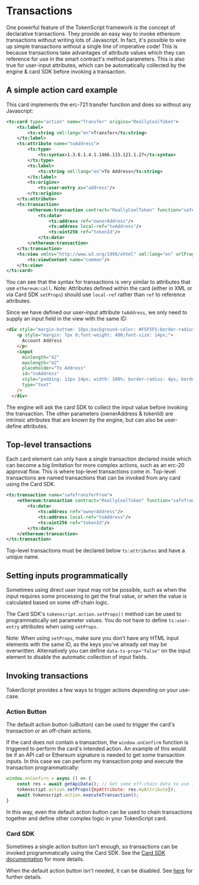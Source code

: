 # Transactions

One powerful feature of the TokenScript framework is the concept of declarative transactions.
They provide an easy way to invoke ethereum transactions without writing lots of Javascript.
In fact, it's possible to wire up simple transactions without a single line of imperative code!
This is because transactions take advantages of attribute values which they can reference for use in the smart contract's method parameters.
This is also true for user-input attributes, which can be automatically collected by the engine & card SDK before invoking a transaction.

## A simple action card example

This card implements the erc-721 transfer function and does so without any Javascript:

```xml
<ts:card type="action" name="Transfer" origins="ReallyCoolToken">
	<ts:label>
		<ts:string xml:lang="en">Transfer</ts:string>
	</ts:label>
	<ts:attribute name="toAddress">
		<ts:type>
			<ts:syntax>1.3.6.1.4.1.1466.115.121.1.27</ts:syntax>
		</ts:type>
		<ts:label>
			<ts:string xml:lang="en">To Address</ts:string>
		</ts:label>
		<ts:origins>
			<ts:user-entry as="address"/>
		</ts:origins>
	</ts:attribute>
	<ts:transaction>
		<ethereum:transaction contract="ReallyCoolToken" function="safeTransferFrom" as="uint">
			<ts:data>
				<ts:address ref="ownerAddress"/>
				<ts:address local-ref="toAddress"/>
				<ts:uint256 ref="tokenId"/>
			</ts:data>
		</ethereum:transaction>
	</ts:transaction>
	<ts:view xmlns="http://www.w3.org/1999/xhtml" xml:lang="en" urlFragment="transfer">
		<ts:viewContent name="common"/>
	</ts:view>
</ts:card>
```

You can see that the syntax for transactions is very similar to attributes that use `ethereum:call`.
Note: Attributes defined within the card (either in XML or via Card SDK `setProps`) should use `local-ref` rather than `ref` to reference attributes.

Since we have defined our user-input attribute `toAddress`, we only need to supply an input field in the view with the same ID:

```html
<div style="margin-bottom: 18px;background-color: #F5F5F5;border-radius: 20px;font-weight: 300;padding: 18px;">
	<p style="margin: 7px 0;font-weight: 400;font-size: 14px;">
	  Account Address
	</p>
	<input
	  minlength="42"
	  maxlength="42"
	  placeholder="To Address"
	  id="toAddress"
	  style="padding: 12px 14px; width: 100%; border-radius: 4px; border: 1px solid #B6B6BF; margin: 5px 0;"
	  type="text"
	/>
  </div>
```

The engine will ask the card SDK to collect the input value before invoking the transaction.
The other parameters (ownerAddress & tokenId) are intrinsic attributes that are known by the engine, but can also be user-define attributes.

## Top-level transactions

Each card element can only have a single transaction declared inside which can become a big limitation for more complex actions, such as an erc-20 approval flow.
This is where top-level transactions come in. Top-level transactions are named transactions that can be invoked from any card using the Card SDK.

```xml
<ts:transaction name="safeTransferFrom">
	<ethereum:transaction contract="ReallyCoolToken" function="safeTransferFrom" as="uint">
		<ts:data>
			<ts:address ref="ownerAddress"/>
			<ts:address local-ref="toAddress"/>
			<ts:uint256 ref="tokenId"/>
		</ts:data>
	</ethereum:transaction>
</ts:transaction>
```

Top-level transactions must be declared below `ts:attributes` and have a unique name.

## Setting inputs programmatically

Sometimes using direct user input may not be possible, such as when the input requires some
processing to get the final value, or when the value is calculated based on some off-chain logic.

The Card SDK's `tokenscript.action.setProps()` method can be used to programmatically set parameter values.
You do not have to define `ts:user-entry` attributes when using `setProps`.

Note: When using `setProps`, make sure you don't have any HTML input elements with the same ID, as the keys you've already set may be overwritten.
Alternatively you can define `data-ts-prop="false"` on the input element to disable the automatic collection of input fields.

## Invoking transactions

TokenScript provides a few ways to trigger actions depending on your use-case.

### Action Button

The default action button (uiButton) can be used to trigger the card's transaction or an off-chain actions.

If the card does not contain a transaction, the `window.onConfirm` function is triggered to perform the card's intended action.
An example of this would be if an API call or Ethereum signature is needed to get some transaction inputs.
In this case we can perform my transaction prep and execute the transaction programmatically:

```javascript
window.onConfirn = async () => {
	const res = await getApiData(); // Get some off-chain data to use in our transaction
	tokenscript.action.setProps({myAttribute: res.myAttribute});
	await tokenscript.action.executeTransaction();
}
```

In this way, even the default action button can be used to chain transactions together and define other complex logic in your TokenScript card.

### Card SDK

Sometimes a single action button isn't enough, so transactions can be invoked programmatically using the Card SDK.
See the [Card SDK documentation](../card-sdk) for more details.

When the default action button isn't needed, it can be disabled. See [here](./cards#uiButton) for further details.